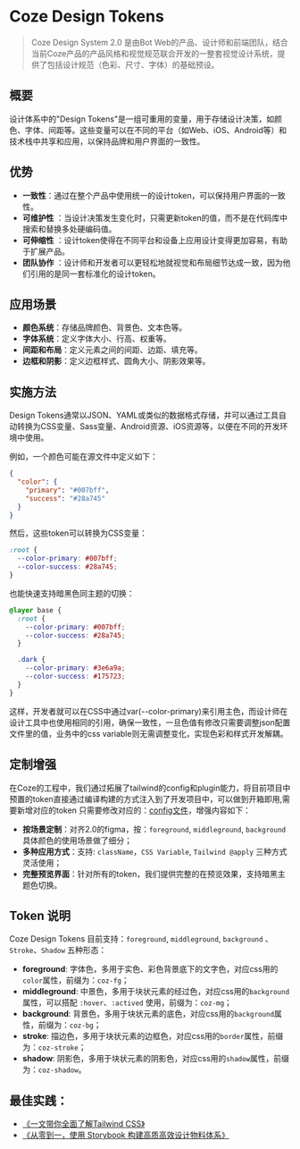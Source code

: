 

<Meta of={ColorStories} name="Docs" />

# Coze Design Tokens
> Coze Design System 2.0 是由Bot Web的产品、设计师和前端团队，结合当前Coze产品的产品风格和视觉规范联合开发的一整套视觉设计系统，提供了包括设计规范（色彩、尺寸、字体）的基础预设。

## 概要
设计体系中的"Design Tokens"是一组可重用的变量，用于存储设计决策，如颜色、字体、间距等。这些变量可以在不同的平台（如Web、iOS、Android等）和技术栈中共享和应用，以保持品牌和用户界面的一致性。

## 优势
- **一致性**：通过在整个产品中使用统一的设计token，可以保持用户界面的一致性。
- **可维护性** ：当设计决策发生变化时，只需更新token的值，而不是在代码库中搜索和替换多处硬编码值。
- **可伸缩性** ：设计token使得在不同平台和设备上应用设计变得更加容易，有助于扩展产品。
- **团队协作** ：设计师和开发者可以更轻松地就视觉和布局细节达成一致，因为他们引用的是同一套标准化的设计token。

## 应用场景
- **颜色系统**：存储品牌颜色、背景色、文本色等。
- **字体系统**：定义字体大小、行高、权重等。
- **间距和布局**：定义元素之间的间距、边距、填充等。
- **边框和阴影**：定义边框样式、圆角大小、阴影效果等。

## 实施方法
Design Tokens通常以JSON、YAML或类似的数据格式存储，并可以通过工具自动转换为CSS变量、Sass变量、Android资源、iOS资源等，以便在不同的开发环境中使用。

例如，一个颜色可能在源文件中定义如下：
```json
{
  "color": {
    "primary": "#007bff",
    "success": "#28a745"
  }
}
```

然后，这些token可以转换为CSS变量：
```css
:root {
  --color-primary: #007bff;
  --color-success: #28a745;
}
```

也能快速支持暗黑色同主题的切换：
```css
@layer base {
  :root {
    --color-primary: #007bff;
    --color-success: #28a745;
  }

  .dark {
    --color-primary: #3e6a9a;
    --color-success: #175723;
  }
}

```

这样，开发者就可以在CSS中通过var(--color-primary)来引用主色，而设计师在设计工具中也使用相同的引用，确保一致性，一旦色值有修改只需要调整json配置文件里的值，业务中的css variable则无需调整变化，实现色彩和样式开发解耦。

## 定制增强
在Coze的工程中，我们通过拓展了tailwind的config和plugin能力，将目前项目中预置的token直接通过编译构建的方式注入到了开发项目中，可以做到开箱即用,需要新增对应的token
只需要修改对应的：[config文件](https://github.com/coze-dev/rush-arch/tree/main/config/tailwind-config/src)，增强内容如下：
- **按场景定制**：对齐2.0的figma，按：`foreground`, `middleground`, `background` 具体颜色的使用场景做了细分；
- **多种应用方式**：支持: `className`，`CSS Variable`, `Tailwind @apply` 三种方式灵活使用；
- **完整预览界面**：针对所有的token，我们提供完整的在预览效果，支持暗黑主题色切换。

## Token 说明
Coze Design Tokens 目前支持：`foreground`, `middleground`, `background` 、`Stroke`、`Shadow` 五种形态：

- **foreground**: 字体色，多用于实色、彩色背景底下的文字色，对应css用的`color`属性，前缀为：`coz-fg`；
- **middleground**: 中景色，多用于块状元素的经过色，对应css用的`background`属性，可以搭配 `:hover`、`:actived` 使用，前缀为：`coz-mg`；
- **background**: 背景色，多用于块状元素的底色，对应css用的`background`属性，前缀为：`coz-bg`；
- **stroke**: 描边色，多用于块状元素的边框色，对应css用的`border`属性，前缀为：`coz-stroke`；
- **shadow**: 阴影色，多用于块状元素的阴影色，对应css用的`shadow`属性，前缀为：`coz-shadow`。

## 最佳实践：
- [《一文带你全面了解Tailwind CSS》](https://bytetech.info/articles/7390631519334694950#TFBodg3SVoaqqdxWMcDcdB93nVg)
- [《从零到一，使用 Storybook 构建高质高效设计物料体系》](https://bytetech.info/articles/7406235624744681526)
